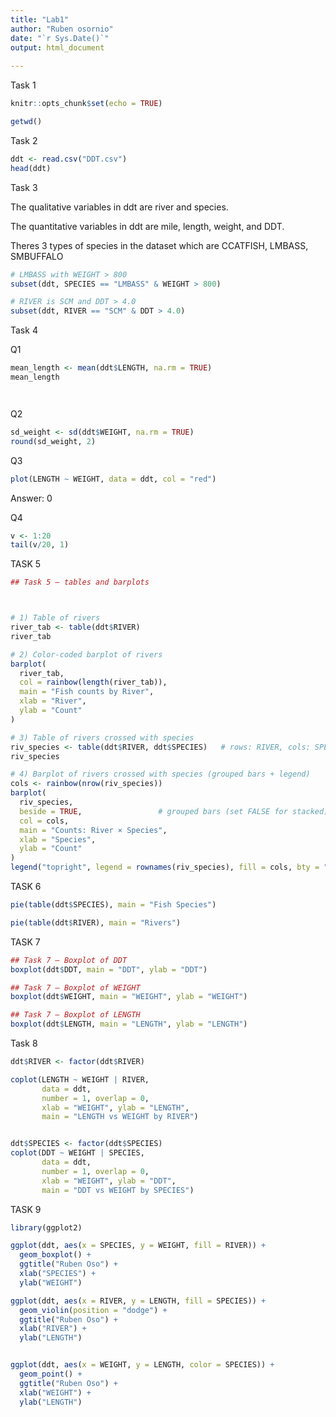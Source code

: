```yaml
---
title: "Lab1"
author: "Ruben osornio"
date: "`r Sys.Date()`"
output: html_document
 
---
```

Task 1

```r
knitr::opts_chunk$set(echo = TRUE)
```

```r
getwd()

```

Task 2

```r

ddt <- read.csv("DDT.csv")
head(ddt)
```
Task 3

The qualitative variables in ddt are river and species.

The quantitative variables in ddt are mile, length, weight, and DDT.

Theres 3 types of species in the dataset which are CCATFISH, LMBASS, SMBUFFALO
```r

# LMBASS with WEIGHT > 800
subset(ddt, SPECIES == "LMBASS" & WEIGHT > 800)

# RIVER is SCM and DDT > 4.0
subset(ddt, RIVER == "SCM" & DDT > 4.0)

```

Task 4
 
Q1
```r
mean_length <- mean(ddt$LENGTH, na.rm = TRUE)
mean_length




```

Q2

```r
sd_weight <- sd(ddt$WEIGHT, na.rm = TRUE)
round(sd_weight, 2)
```


Q3

```r
plot(LENGTH ~ WEIGHT, data = ddt, col = "red")

```


Answer: 0

Q4

```r

v <- 1:20
tail(v/20, 1)   

```


TASK 5 

```r
## Task 5 — tables and barplots



# 1) Table of rivers
river_tab <- table(ddt$RIVER)
river_tab

# 2) Color-coded barplot of rivers
barplot(
  river_tab,
  col = rainbow(length(river_tab)),
  main = "Fish counts by River",
  xlab = "River",
  ylab = "Count"
)

# 3) Table of rivers crossed with species
riv_species <- table(ddt$RIVER, ddt$SPECIES)   # rows: RIVER, cols: SPECIES
riv_species

# 4) Barplot of rivers crossed with species (grouped bars + legend)
cols <- rainbow(nrow(riv_species))
barplot(
  riv_species,
  beside = TRUE,                 # grouped bars (set FALSE for stacked)
  col = cols,
  main = "Counts: River × Species",
  xlab = "Species",
  ylab = "Count"
)
legend("topright", legend = rownames(riv_species), fill = cols, bty = "n", cex = 0.8)

```

TASK 6

```r
pie(table(ddt$SPECIES), main = "Fish Species")

pie(table(ddt$RIVER), main = "Rivers")


```


TASK 7

```r
## Task 7 — Boxplot of DDT
boxplot(ddt$DDT, main = "DDT", ylab = "DDT")

## Task 7 — Boxplot of WEIGHT
boxplot(ddt$WEIGHT, main = "WEIGHT", ylab = "WEIGHT")

## Task 7 — Boxplot of LENGTH
boxplot(ddt$LENGTH, main = "LENGTH", ylab = "LENGTH")

```


Task 8

```r

ddt$RIVER <- factor(ddt$RIVER)

coplot(LENGTH ~ WEIGHT | RIVER,
       data = ddt,
       number = 1, overlap = 0,
       xlab = "WEIGHT", ylab = "LENGTH",
       main = "LENGTH vs WEIGHT by RIVER")


ddt$SPECIES <- factor(ddt$SPECIES)
coplot(DDT ~ WEIGHT | SPECIES,
       data = ddt,
       number = 1, overlap = 0,
       xlab = "WEIGHT", ylab = "DDT",
       main = "DDT vs WEIGHT by SPECIES")


```


TASK 9

```r
library(ggplot2)

ggplot(ddt, aes(x = SPECIES, y = WEIGHT, fill = RIVER)) +
  geom_boxplot() +
  ggtitle("Ruben Oso") +
  xlab("SPECIES") +
  ylab("WEIGHT")

ggplot(ddt, aes(x = RIVER, y = LENGTH, fill = SPECIES)) +
  geom_violin(position = "dodge") +
  ggtitle("Ruben Oso") +
  xlab("RIVER") +
  ylab("LENGTH")


ggplot(ddt, aes(x = WEIGHT, y = LENGTH, color = SPECIES)) +
  geom_point() +
  ggtitle("Ruben Oso") +
  xlab("WEIGHT") +
  ylab("LENGTH")
```



